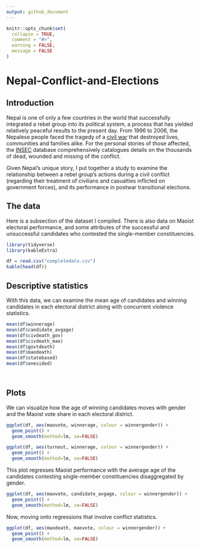 ```yaml
---
output: github_document
---
```


<!-- README.md is generated from README.Rmd. Please edit that file -->

```r
knitr::opts_chunk$set(
  collapse = TRUE,
  comment = "#>",
  warning = FALSE,
  message = FALSE
)
```

# Nepal-Conflict-and-Elections

<!-- badges: start -->

<!-- badges: end -->


## Introduction

Nepal is one of only a few countries in the world that successfully integrated a rebel group into its political system, a process that has yielded relatively peaceful results to the present day. From 1996 to 2006, the Nepalese people faced the tragedy of a [civil war](https://en.wikipedia.org/wiki/Nepalese_Civil_War) that destroyed lives, communities and families alike. For the personal stories of those affected, the [INSEC](https://www.insec.org.np/victim) database comprehensively catalogues details on the thousands of dead, wounded and missing of the conflict.



Given Nepal's unique story, I put together a study to examine the relationship between a rebel group's actions during a civil conflict (regarding their treatment of civilians and casualties inflicted on government forces), and its performance in postwar transitional elections. 


## The data

Here is a subsection of the dataset I compiled. There is also data on Maoist electoral performance, and some attributes of the successful and unsuccessful candidates who contested the single-member constituencies. 

```r
library(tidyverse)
library(kableExtra)

df = read.csv("completedata.csv")
kable(head(df))
```



## Descriptive statistics


With this data, we can examine the mean age of candidates and winning candidates in each electoral district along with concurrent violence statistics.

```r
mean(df$winnerage)
mean(df$candidate_avgage)
mean(df$civdeath_gov)
mean(df$civdeath_mao)
mean(df$govtdeath)
mean(df$maodeath)
mean(df$statebased)
mean(df$onesided)




```


## Plots

We can visualize how the age of winning candidates moves with gender and the Maoist vote share in each electoral district.

```r
ggplot(df, aes(maovote, winnerage, colour = winnergender)) + 
  geom_point() + 
  geom_smooth(method=lm, se=FALSE)
```



```r
ggplot(df, aes(turnout, winnerage, colour = winnergender)) + 
  geom_point() + 
  geom_smooth(method=lm, se=FALSE)
```
This plot regresses Maoist performance with the average age of the candidates contesting single-member constituencies disaggregated by gender.

```r
ggplot(df, aes(maovote, candidate_avgage, colour = winnergender)) + 
  geom_point() + 
  geom_smooth(method=lm, se=FALSE)
```

Now, moving onto regressions that involve conflict statistics.

```r
ggplot(df, aes(maodeath, maovote, colour = winnergender)) + 
  geom_point() + 
  geom_smooth(method=lm, se=FALSE)
```